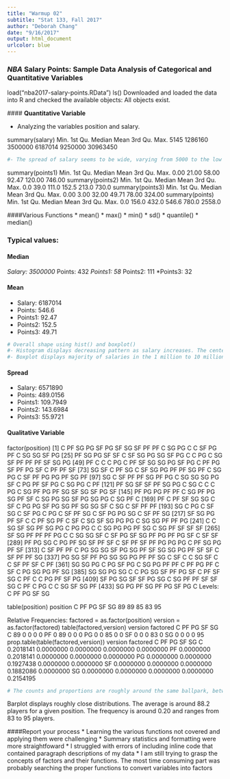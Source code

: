 ```yaml
---
title: "Warmup 02"
subtitle: "Stat 133, Fall 2017"
author: "Deborah Chang"
date: "9/16/2017"
output: html_document
urlcolor: blue
---
```

### _NBA_ Salary Points: Sample Data Analysis of **Categorical** and **Quantitative** Variables

load("nba2017-salary-points.RData")
ls()
Downloaded and loaded the data into R and checked the available objects: All objects exist.

<add transitions within narratives>
<inline code>
#### **Quantitative Variable**

- Analyzing the variables position and salary. 

summary(salary)
    Min.  1st Qu.   Median     Mean  3rd Qu.     Max. 
    5145  1286160  3500000  6187014  9250000 30963450 
    
``` r
#- The spread of salary seems to be wide, varying from 5000 to the low 30,000,000. There seems to be a higher number of players with salaries under the median. There may potentially be certain factors related to performance that indicate a salary level.
```
summary(points1)
   Min. 1st Qu.  Median    Mean 3rd Qu.    Max. 
   0.00   21.00   58.00   92.47  120.00  746.00 
summary(points2)
   Min. 1st Qu.  Median    Mean 3rd Qu.    Max. 
    0.0    39.0   111.0   152.5   213.0   730.0 
summary(points3)
   Min. 1st Qu.  Median    Mean 3rd Qu.    Max. 
   0.00    3.00   32.00   49.71   78.00  324.00 
summary(points)
   Min. 1st Qu.  Median    Mean 3rd Qu.    Max. 
    0.0   156.0   432.0   546.6   780.0  2558.0 


####Various Functions
* mean()
* max()
* min()
* sd()
* quantile()
* median()

### Typical values:
#### Median
*Salary: 3500000
*Points: 432
*Points1: 58
*Points2: 111
*Points3: 32

#### Mean
* Salary: 6187014 
* Points: 546.6 
* Points1: 92.47 
* Points2: 152.5 
* Points3: 49.71 

```r
# Overall shape using hist() and boxplot()
#- Histogram displays decreasing pattern as salary increases. The center is around 3 million and the range is from 5000 to about 30000000.
#- Boxplot displays majority of salaries in the 1 million to 10 million range, with a select few with the highest salaries. Centers is around 3 million with the same range as the histogram displays. 
```
#### Spread
* Salary: 6571890
* Points: 489.0156
* Points1: 109.7949
* Points2: 143.6984
* Points3: 55.9721

#### Qualitative Variable

factor(position)
  [1] C  PF SG PG SF PG SF SG SF PF PF C  SG PG C  C  SF PG PF C  SG SG SF PG
 [25] PF SG PG SF SF C  SF SG PG SG SF PG C  C  PG C  SG SF PF PF PF SF SG PG
 [49] PF C  C  C  PG C  PF SF SG SG PG SF PG C  PF PG SF PF PG SF C  PF PF SF
 [73] SG SF C  PF SG C  SF SG PG PF PF SG PF C  SG PG C  SF PF PG PG PF SG PF
 [97] SG C  SF PF PF SG PF PG C  SG SG SG PG SF C  PG PF SF PG C  SG PG C  PF
[121] PF SG SF SF PF SG PG C  SG C  C  C  PG C  SG PF PG PF SG SF SG SF PG SF
[145] PF PG PG PF PF C  SG PF PG SG PF SF C  SG PG SG SF PG SG PG C  SG PF C 
[169] PF C  PF SF SG SG C  SF C  PG PG SF PG SG PF SG SG SF C  SG C  SF PF PF
[193] SG C  PG C  SF SG C  SF PG C  PG C  SF PF SG C  SF PG PG SG C  SF PF SG
[217] SF SG PG PF SF C  C  PF SG PF C  SF C  SG SF SG PG PG C  SG SG PF PF PG
[241] C  C  SG SF SG PF SG PG C  PG PG C  C  SG PG PG PF SG C  SG PF SF SF SF
[265] SF SG PF PF PF PG C  C  SG SG SF C  SF PG SF SG PF PG PF PG SF C  SF SF
[289] PF PG SG C  PG PF SG SF PF SF C  SF PF SF PF PG PG PG C  PF SG PG PF SF
[313] C  SF PF PF C  PG SG SG SF PG SG PF SF SG SG PG PF SF SF C  SF PF PF SG
[337] PG SG SF PF PG SG SG PG PF PF SG C  SF C  C  SG SF C  C  SF PF SF C  PF
[361] SG SG PG C  PG SF PG C  SG PG PF PF C  PF PG PF C  SF C  PG SG PG PF SG
[385] SG SG PG SG C  C  PG SG SF PF PG SF C  PF SF SG C  PF C  C  PG PF SF PG
[409] SF PG SG SF SF PG SG C  SG PF PF SF SF SG C  PF C  PG C  C  SG SF SG PF
[433] SG PG PF SG PF PG SF PG C 
Levels: C PF PG SF SG


table(position)
position
 C PF PG SF SG 
89 89 85 83 95 

Relative Frequencies:
factored = as.factor(position)
version = as.factor(factored)
table(factored,version)
        version
factored  C PF PG SF SG
      C  89  0  0  0  0
      PF  0 89  0  0  0
      PG  0  0 85  0  0
      SF  0  0  0 83  0
      SG  0  0  0  0 95
prop.table(table(factored,version))
        version
factored         C        PF        PG        SF        SG
      C  0.2018141 0.0000000 0.0000000 0.0000000 0.0000000
      PF 0.0000000 0.2018141 0.0000000 0.0000000 0.0000000
      PG 0.0000000 0.0000000 0.1927438 0.0000000 0.0000000
      SF 0.0000000 0.0000000 0.0000000 0.1882086 0.0000000
      SG 0.0000000 0.0000000 0.0000000 0.0000000 0.2154195

```r
# The counts and proportions are roughly around the same ballpark, between 85 - 95. The positions in the team are about balanced.
```

Barplot displays roughly close distributions. The average is around 88.2 players for a given position. The frequency is around 0.20 and ranges from 83 to 95 players. 

####Report your process
* Learning the various functions not covered and applying them were challenging
* Summary statistics and formatting were more straightfoward
* I struggled with errors of including inline code that contained paragraph descriptions of my data
* I am still trying to grasp the concepts of factors and their functions. The most time consuming part was probably searching the proper functions to convert variables into factors 